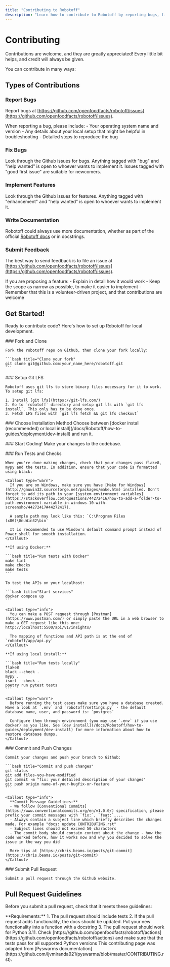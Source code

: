 ```yaml
---
title: "Contributing to Robotoff"
description: "Learn how to contribute to Robotoff by reporting bugs, fixing issues, implementing features, or writing documentation. This guide covers setting up your local development environment, running tests, committing changes, and submitting pull requests."
---
```



# Contributing

Contributions are welcome, and they are greatly appreciated! Every little bit helps, and credit will always be given.

You can contribute in many ways:

## Types of Contributions

<Cards>
  <Card
    title="Report Bugs"
    href="https://github.com/openfoodfacts/robotoff/issues"
    description="Help us improve by reporting issues you encounter"
  />
  <Card
    title="Fix Bugs"
    description="Look through GitHub issues tagged with 'bug' and 'help wanted'"
  />
  <Card
    title="Implement Features"
    description="Take on enhancement requests tagged with 'help wanted'"
  />
  <Card
    title="Write Documentation"
    description="Improve official docs or add docstrings to code"
  />
  <Card
    title="Submit Feedback"
    description="Propose new features or improvements"
  />
</Cards>

### Report Bugs

Report bugs at [https://github.com/openfoodfacts/robotoff/issues](https://github.com/openfoodfacts/robotoff/issues).

<Callout type="info">
  When reporting a bug, please include: - Your operating system name and version
  - Any details about your local setup that might be helpful in troubleshooting
  - Detailed steps to reproduce the bug
</Callout>

### Fix Bugs

Look through the Github issues for bugs. Anything tagged with "bug" and "help wanted" is open to whoever wants to implement it. Issues tagged with "good first issue" are suitable for newcomers.

### Implement Features

Look through the Github issues for features. Anything tagged with "enhancement" and "help wanted" is open to whoever wants to implement it.

### Write Documentation

Robotoff could always use more documentation, whether as part of the official [Robotoff docs](https://github.com/openfoodfacts/robotoff/tree/main/doc) or in docstrings.

### Submit Feedback

The best way to send feedback is to file an issue at [https://github.com/openfoodfacts/robotoff/issues](https://github.com/openfoodfacts/robotoff/issues).

<Callout type="info">
  If you are proposing a feature: - Explain in detail how it would work - Keep
  the scope as narrow as possible, to make it easier to implement - Remember
  that this is a volunteer-driven project, and that contributions are welcome
</Callout>

## Get Started!

Ready to contribute code? Here's how to set up Robotoff for local development.

<Steps>
  <Step>
    ### Fork and Clone
    
    Fork the robotoff repo on Github, then clone your fork locally:

    ```bash title="Clone your fork"
    git clone git@github.com:your_name_here/robotoff.git
    ```

  </Step>

  <Step>
    ### Setup Git LFS
    
    Robotoff uses git lfs to store binary files necessary for it to work. To setup git lfs:

    1. Install [git lfs](https://git-lfs.com/)
    2. Go to `robotoff` directory and setup git lfs with `git lfs install`. This only has to be done once.
    3. Fetch LFS files with `git lfs fetch && git lfs checkout`

  </Step>

<Step>
  ### Choose Installation Method Choose between [docker install (recommended) or
  local install](/docs/Robotoff/how-to-guides/deployment/dev-install) and run
  it.
</Step>

<Step>### Start Coding! Make your changes to the codebase.</Step>

  <Step>
    ### Run Tests and Checks
    
    When you're done making changes, check that your changes pass flake8, mypy and the tests. In addition, ensure that your code is formatted using black:

    <Callout type="warn">
      If you are on Windows, make sure you have [Make for Windows](http://gnuwin32.sourceforge.net/packages/make.htm) installed. Don't forget to add its path in your [system environment variables](https://stackoverflow.com/questions/44272416/how-to-add-a-folder-to-path-environment-variable-in-windows-10-with-screensho/44272417#44272417).

      A sample path may look like this: `C:\Program Files (x86)\GnuWin32\bin`

      It is recommended to use Window's default command prompt instead of Power shell for smooth installation.
    </Callout>

    **If using Docker:**

    ```bash title="Run tests with Docker"
    make lint
    make checks
    make tests
    ```

    To test the APIs on your localhost:

    ```bash title="Start services"
    docker compose up
    ```

    <Callout type="info">
      You can make a POST request through [Postman](https://www.postman.com/) or simply paste the URL in a web browser to make a GET request like this one: http://localhost:5500/api/v1/insights/

      The mapping of functions and API path is at the end of `robotoff/app/api.py`
    </Callout>

    **If using local install:**

    ```bash title="Run tests locally"
    flake8
    black --check .
    mypy .
    isort --check .
    poetry run pytest tests
    ```

    <Callout type="warn">
      Before running the test cases make sure you have a database created. Have a look at `.env` and `robotoff/settings.py` - the default database name, user, and password is: `postgres`

      Configure them through environment (you may use `.env` if you use docker) as you like. See [dev install](/docs/Robotoff/how-to-guides/deployment/dev-install) for more information about how to restore database dumps.
    </Callout>

  </Step>

  <Step>
    ### Commit and Push Changes
    
    Commit your changes and push your branch to Github:

    ```bash title="Commit and push changes"
    git status
    git add files-you-have-modified
    git commit -m "fix: your detailed description of your changes"
    git push origin name-of-your-bugfix-or-feature
    ```

    <Callout type="info">
      **Commit Message Guidelines:**
      - We follow [Conventional Commits](https://www.conventionalcommits.org/en/v1.0.0/) specification, please prefix your commit messages with `fix:`, `feat:`,...
      - Always contain a subject line which briefly describes the changes made. For example "docs: update CONTRIBUTING.rst"
      - Subject lines should not exceed 50 characters
      - The commit body should contain context about the change - how the code worked before, how it works now and why you decided to solve the issue in the way you did

      More tips at [https://chris.beams.io/posts/git-commit](https://chris.beams.io/posts/git-commit)
    </Callout>

  </Step>

  <Step>
    ### Submit Pull Request
    
    Submit a pull request through the Github website.
  </Step>
</Steps>

## Pull Request Guidelines

Before you submit a pull request, check that it meets these guidelines:

<Callout type="warn">
  **Requirements:** 1. The pull request should include tests 2. If the pull
  request adds functionality, the docs should be updated. Put your new
  functionality into a function with a docstring 3. The pull request should work
  for Python 3.11. Check
  [https://github.com/openfoodfacts/robotoff/actions](https://github.com/openfoodfacts/robotoff/actions)
  and make sure that the tests pass for all supported Python versions
</Callout>

<Callout type="info">
  This contributing page was adapted from [Pyswarms
  documentation](https://github.com/ljvmiranda921/pyswarms/blob/master/CONTRIBUTING.rst).
</Callout>
